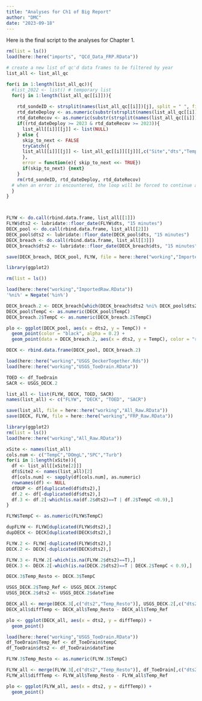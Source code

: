 ```yaml
---
title: "Analyses for Ch1 of Big Report"
author: "DMC"
date: "2023-09-18"
---
```


Here is the final script to the analyses for Chapter 1.

```r
rm(list = ls())
load(here::here("imports", "QCd_Data_FRP.RData"))

# create a new list of qc'd data frames to be filtered by year
list_all <- list_all_qc

for(i in 1:length(list_all_qc)){
  #list_2022 <- list() # temporary list
  for(j in 1:length(list_all_qc[[i]])){
    
    rtd_sondeID <- strsplit(names(list_all_qc[[i]])[j], split = " ", fixed = TRUE)[[1]][1] # variable for sondeID
    rtd_dateDeploy <- as.numeric(substr(strsplit(names(list_all_qc[[i]])[j], split = " ", fixed = TRUE)[[1]][2],0,4)) # variable for Deployment date
    rtd_dateRecov <- as.numeric(substr(strsplit(names(list_all_qc[[i]])[j], split = " ", fixed = TRUE)[[1]][3],0,4)) # variable for Recovery date                              0)
    if((rtd_dateDeploy >= 2023 & rtd_dateRecov >= 2023)){
      list_all[[i]][[j]] <- list(NULL)
    } else {
      skip_to_next <- FALSE
      tryCatch({
      list_all[[i]][[j]] <- list_all_qc[[i]][[j]][,c("Site","dts","TempC","SPC","DOmgL","Turb","TempC_qcE","SPC_qcE","DOmgL_qcE","Turb_qcE","Depthm")]
      },
      error = function(e){ skip_to_next <<- TRUE})
      if(skip_to_next) {next}
    }
    rm(rtd_sondeID, rtd_dateDeploy, rtd_dateRecov)
  # when an error is encountered, the loop will be forced to continue and the warning(s) will be shown at the end
  }
}



FLYW <- do.call(rbind.data.frame, list_all[[1]])
FLYW$dts2 <- lubridate::floor_date(FLYW$dts, "15 minutes")
DECK_pool <- do.call(rbind.data.frame, list_all[[2]])
DECK_pool$dts2 <- lubridate::floor_date(DECK_pool$dts, "15 minutes")
DECK_breach <- do.call(rbind.data.frame, list_all[[3]])
DECK_breach$dts2 <- lubridate::floor_date(DECK_breach$dts, "15 minutes")

save(DECK_breach, DECK_pool, FLYW, file = here::here("working","ImportedRaw.RData"))
```


```r
library(ggplot2)

rm(list = ls())

load(here::here("working","ImportedRaw.RData"))
'%ni%' = Negate('%in%')

DECK_breach.2 <- DECK_breach[which(DECK_breach$dts2 %ni% DECK_pool$dts2),]
DECK_pool$TempC <- as.numeric(DECK_pool$TempC)
DECK_breach.2$TempC <- as.numeric(DECK_breach.2$TempC)

plo <- ggplot(DECK_pool, aes(x = dts2, y = TempC)) +
  geom_point(color = "black", alpha = 0.2) +
  geom_point(data = DECK_breach.2, aes(x = dts2, y = TempC), color = "red", alpha = 0.2)

DECK <- rbind.data.frame(DECK_pool, DECK_breach.2)

load(here::here("working","USGS_DeckerTogether.Rds"))
load(here::here("working","USGS_ToeDrain.RData"))

TOED <- df_ToeDrain
SACR <- USGS_DECK.2

list_all <- list(FLYW, DECK, TOED, SACR)
names(list_all) <- c("FLYW", "DECK", "TOED", "SACR")

save(list_all, file = here::here("working","All_Raw.RData"))
save(DECK, FLYW, file = here::here("working","FRP_Raw.RData"))
```


```r
library(ggplot2)
rm(list = ls())
load(here::here("working","All_Raw.RData"))

xSite <- names(list_all)
cols.num <- c("TempC","DOmgL","SPC","Turb")
for(i in 1:length(xSite)){
  df <- list_all[[xSite[2]]]
  df$Site2 <- names(list_all)[2]
  df[cols.num] <- sapply(df[cols.num], as.numeric)
  rownames(df) <- NULL
  dfDUP <- df[duplicated(df$dts2),]
  df.2 <- df[-duplicated(df$dts2),]
  df.3 <- df.2[-which(is.na(df.2$dts2)==T | df.2$TempC <0.9),]
}

FLYW$TempC <- as.numeric(FLYW$TempC)

dupFLYW <- FLYW[duplicated(FLYW$dts2),]
dupDECK <- DECK[duplicated(DECK$dts2),]

FLYW.2 <- FLYW[-duplicated(FLYW$dts2),]
DECK.2 <- DECK[-duplicated(DECK$dts2),]

FLYW.3 <- FLYW.2[-which(is.na(FLYW.2$dts2)==T),]
DECK.3 <- DECK.2[-which(is.na(DECK.2$dts2)==T | DECK.2$TempC < 0.9),]

DECK.3$Temp_Resto <- DECK.3$TempC

USGS_DECK.2$Temp_Ref <- USGS_DECK.2$tempC
USGS_DECK.2$dts2 <- USGS_DECK.2$dateTime

DECK_all <- merge(DECK.3[,c("dts2","Temp_Resto")], USGS_DECK.2[,c("dts2","Temp_Ref")])
DECK_all$diffTemp <- DECK_all$Temp_Resto - DECK_all$Temp_Ref

plo <- ggplot(DECK_all, aes(x = dts2, y = diffTemp)) +
  geom_point()

load(here::here("working","USGS_ToeDrain.RData"))
df_ToeDrain$Temp_Ref <- df_ToeDrain$tempC
df_ToeDrain$dts2 <- df_ToeDrain$dateTime

FLYW.3$Temp_Resto <- as.numeric(FLYW.3$TempC)

FLYW_all <- merge(FLYW.3[,c("dts2","Temp_Resto")], df_ToeDrain[,c("dts2","Temp_Ref")])
FLYW_all$diffTemp <- FLYW_all$Temp_Resto - FLYW_all$Temp_Ref

plo <- ggplot(FLYW_all, aes(x = dts2, y = diffTemp)) +
  geom_point()
```


